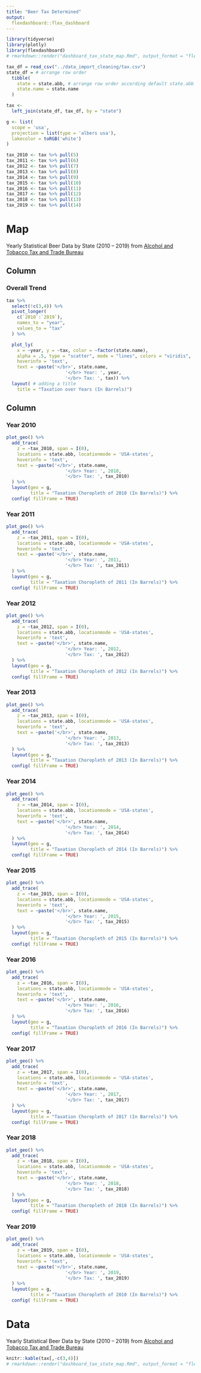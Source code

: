 ```yaml
---
title: "Beer Tax Determined"
output: 
  flexdashboard::flex_dashboard
---
```


```r
library(tidyverse)
library(plotly)
library(flexdashboard)
# rmarkdown::render("dashboard_tax_state_map.Rmd", output_format = "flexdashboard::flex_dashboard") #knit for web
```


```r
tax_df = read_csv("../data_import_cleaning/tax.csv")
state_df = # arrange row order
  tibble(
    state = state.abb, # arrange row order according default state.abb
    state.name = state.name
  )

tax <- 
  left_join(state_df, tax_df, by = "state")

g <- list(
  scope = 'usa',
  projection = list(type = 'albers usa'),
  lakecolor = toRGB('white')
)

tax_2010 <- tax %>% pull(5)
tax_2011 <- tax %>% pull(6)
tax_2012 <- tax %>% pull(7)
tax_2013 <- tax %>% pull(8)
tax_2014 <- tax %>% pull(9)
tax_2015 <- tax %>% pull(10)
tax_2016 <- tax %>% pull(11)
tax_2017 <- tax %>% pull(12)
tax_2018 <- tax %>% pull(13)
tax_2019 <- tax %>% pull(14)
```
Map
=====================================  
Yearly Statistical Beer Data by State (2010 – 2019) from [Alcohol and Tobacco Tax and Trade Bureau](https://www.ttb.gov/beer/statistics)

Column
-------------------------------------
    
### Overall Trend
    
```r
tax %>%
  select(!c(3,4)) %>%
  pivot_longer(
    c(`2010`:`2019`),
    names_to = "year",
    values_to = "tax"
  ) %>%

  plot_ly( 
    x = ~year, y = ~tax, color = ~factor(state.name),
    alpha = .5, type = "scatter", mode = "lines", colors = "viridis",
    hoverinfo = 'text',
    text = ~paste('</br>', state.name,
                      '</br> Year: ', year,
                      '</br> Tax: ', tax)) %>%
  layout( # adding a title 
    title = "Taxation over Years (In Barrels)")

```
   
Column {.tabset .tabset-fade}
-------------------------------------

### Year 2010
```r
plot_geo() %>%
  add_trace(
    z = ~tax_2010, span = I(0),
    locations = state.abb, locationmode = 'USA-states',
    hoverinfo = 'text',
    text = ~paste('</br>', state.name,
                      '</br> Year: ', 2010,
                      '</br> Tax: ', tax_2010)
  ) %>%
  layout(geo = g,
         title = "Taxation Choropleth of 2010 (In Barrels)") %>%
  config( fillFrame = TRUE)
```

### Year 2011
```r
plot_geo() %>%
  add_trace(
    z = ~tax_2011, span = I(0),
    locations = state.abb, locationmode = 'USA-states',
    hoverinfo = 'text',
    text = ~paste('</br>', state.name,
                      '</br> Year: ', 2011,
                      '</br> Tax: ', tax_2011)
  ) %>%
  layout(geo = g,
         title = "Taxation Choropleth of 2011 (In Barrels)") %>%
  config( fillFrame = TRUE)
```

### Year 2012
```r
plot_geo() %>%
  add_trace(
    z = ~tax_2012, span = I(0),
    locations = state.abb, locationmode = 'USA-states',
    hoverinfo = 'text',
    text = ~paste('</br>', state.name,
                      '</br> Year: ', 2012,
                      '</br> Tax: ', tax_2012)
  ) %>%
  layout(geo = g,
         title = "Taxation Choropleth of 2012 (In Barrels)") %>%
  config( fillFrame = TRUE)
```

### Year 2013
```r
plot_geo() %>%
  add_trace(
    z = ~tax_2013, span = I(0),
    locations = state.abb, locationmode = 'USA-states',
    hoverinfo = 'text',
    text = ~paste('</br>', state.name,
                      '</br> Year: ', 2013,
                      '</br> Tax: ', tax_2013)
  ) %>%
  layout(geo = g,
         title = "Taxation Choropleth of 2013 (In Barrels)") %>%
  config( fillFrame = TRUE)
```

### Year 2014
```r
plot_geo() %>%
  add_trace(
    z = ~tax_2014, span = I(0),
    locations = state.abb, locationmode = 'USA-states',
    hoverinfo = 'text',
    text = ~paste('</br>', state.name,
                      '</br> Year: ', 2014,
                      '</br> Tax: ', tax_2014)
  ) %>%
  layout(geo = g,
         title = "Taxation Choropleth of 2014 (In Barrels)") %>%
  config( fillFrame = TRUE)
```

### Year 2015
```r
plot_geo() %>%
  add_trace(
    z = ~tax_2015, span = I(0),
    locations = state.abb, locationmode = 'USA-states',
    hoverinfo = 'text',
    text = ~paste('</br>', state.name,
                      '</br> Year: ', 2015,
                      '</br> Tax: ', tax_2015)
  ) %>%
  layout(geo = g,
         title = "Taxation Choropleth of 2015 (In Barrels)") %>%
  config( fillFrame = TRUE)
```

### Year 2016
```r
plot_geo() %>%
  add_trace(
    z = ~tax_2016, span = I(0),
    locations = state.abb, locationmode = 'USA-states',
    hoverinfo = 'text',
    text = ~paste('</br>', state.name,
                      '</br> Year: ', 2016,
                      '</br> Tax: ', tax_2016)
  ) %>%
  layout(geo = g,
         title = "Taxation Choropleth of 2016 (In Barrels)") %>%
  config( fillFrame = TRUE)
```

### Year 2017
```r
plot_geo() %>%
  add_trace(
    z = ~tax_2017, span = I(0),
    locations = state.abb, locationmode = 'USA-states',
    hoverinfo = 'text',
    text = ~paste('</br>', state.name,
                      '</br> Year: ', 2017,
                      '</br> Tax: ', tax_2017)
  ) %>%
  layout(geo = g,
         title = "Taxation Choropleth of 2017 (In Barrels)") %>%
  config( fillFrame = TRUE)
```

### Year 2018
```r
plot_geo() %>%
  add_trace(
    z = ~tax_2018, span = I(0),
    locations = state.abb, locationmode = 'USA-states',
    hoverinfo = 'text',
    text = ~paste('</br>', state.name,
                      '</br> Year: ', 2018,
                      '</br> Tax: ', tax_2018)
  ) %>%
  layout(geo = g,
         title = "Taxation Choropleth of 2018 (In Barrels)") %>%
  config( fillFrame = TRUE)
```

### Year 2019
```r
plot_geo() %>%
  add_trace(
    z = ~tax_2019, span = I(0),
    locations = state.abb, locationmode = 'USA-states',
    hoverinfo = 'text',
    text = ~paste('</br>', state.name,
                      '</br> Year: ', 2019,
                      '</br> Tax: ', tax_2019)
  ) %>%
  layout(geo = g,
         title = "Taxation Choropleth of 2010 (In Barrels)") %>%
  config( fillFrame = TRUE)
```

Data
=====================================  
Yearly Statistical Beer Data by State (2010 – 2019) from [Alcohol and Tobacco Tax and Trade Bureau](https://www.ttb.gov/beer/statistics)
```r
knitr::kable(tax[,-c(3,4)])
# rmarkdown::render("dashboard_tax_state_map.Rmd", output_format = "flexdashboard::flex_dashboard") #knit for web
```

